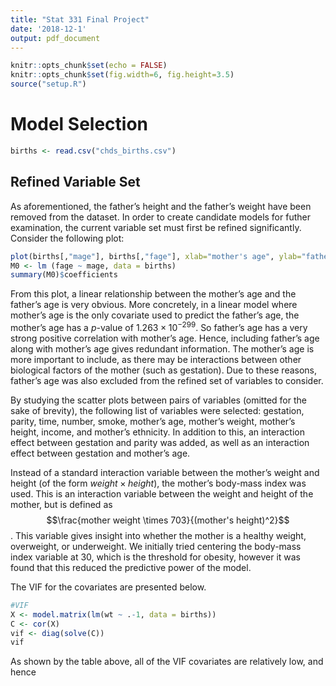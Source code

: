 ```yaml
---
title: "Stat 331 Final Project"
date: '2018-12-1'
output: pdf_document
---
```


```r
knitr::opts_chunk$set(echo = FALSE)
knitr::opts_chunk$set(fig.width=6, fig.height=3.5) 
source("setup.R")
```


# Model Selection 
```r
births <- read.csv("chds_births.csv")
```
## Refined Variable Set
As aforementioned, the father's height and the father's weight have been removed from the dataset. In order to create candidate models for futher examination, the current variable set must first be refined significantly.  Consider the following plot:

```r
plot(births[,"mage"], births[,"fage"], xlab="mother's age", ylab="father's age", pch=19)
M0 <- lm (fage ~ mage, data = births)
summary(M0)$coefficients
```

From this plot, a linear relationship between the mother's age and the father's age is very obvious. More concretely, in a linear model where mother's age is the only covariate used to predict the father's age, the mother's age has a $p$-value of $1.263\times 10^{-299}$. So father's age has a very strong positive correlation with mother's age. Hence, including father's age along with mother's age gives redundant information. The mother's age is more important to include, as there may be interactions between other biological factors of the mother (such as gestation). Due to these reasons, father's age was also excluded from the refined set of variables to consider. 

By studying the scatter plots between pairs of variables (omitted for the sake of brevity), the following list of variables were selected: gestation, parity, time, number, smoke, mother's age, mother's weight, mother's height, income, and mother's ethnicity. In addition to this, an interaction effect between gestation and parity was added, as well as an interaction effect between gestation and mother's age. 

Instead of a standard interaction variable between the mother's weight and height (of the form $weight \times height$), the mother's body-mass index was used. This is an interaction variable between the weight and height of the mother, but is defined as $$\frac{mother weight \times 703}{(mother's height)^2}$$. This variable gives insight into whether the mother is a healthy weight, overweight, or underweight. We initially tried centering the body-mass index variable at 30, which is the threshold for obesity, however it was found that this reduced the predictive power of the model.     

The VIF for the covariates are presented below. 
```r
#VIF
X <- model.matrix(lm(wt ~ .-1, data = births))
C <- cor(X)
vif <- diag(solve(C))
vif 
```

As shown by the table above, all of the VIF covariates are relatively low, and hence 
